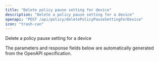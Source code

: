 ```yaml
---
title: "Delete policy pause setting for device"
description: "Delete a policy pause setting for a device"
openapi: "POST /api/policy/deletePolicyPauseSettingForDevice"
icon: "trash-can"
---
```


Delete a policy pause setting for a device

<Note>
The parameters and response fields below are automatically generated from the OpenAPI specification.
</Note>
